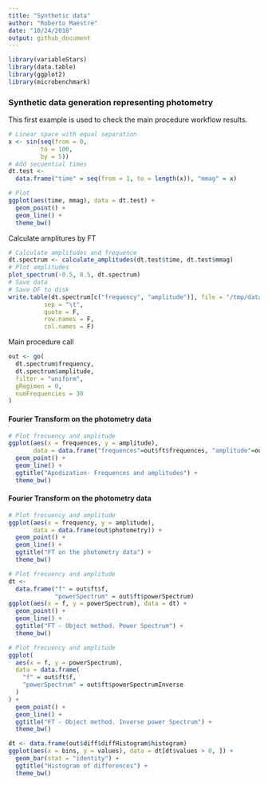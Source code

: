 ```yaml
---
title: "Synthetic data"
author: "Roberto Maestre"
date: "10/24/2018"
output: github_document
---
```


```r
library(variableStars)
library(data.table)
library(ggplot2)
library(microbenchmark)
```


### Synthetic data generation representing photometry

This first example is used to check the main procedure workflow results.

```r
# Linear space with equal separation
x <- sin(seq(from = 0,
         to = 100,
         by = 5))
# Add secuential times
dt.test <-
  data.frame("time" = seq(from = 1, to = length(x)), "mmag" = x)

# Plot
ggplot(aes(time, mmag), data = dt.test) +
  geom_point() +
  geom_line() +
  theme_bw()
```

Calculate amplitures by FT

```r
# Calculate amplitudes and frequence
dt.spectrum <- calculate_amplitudes(dt.test$time, dt.test$mmag)
# Plot amplitudes
plot_spectrum(-0.5, 0.5, dt.spectrum)
# Save data
# Save DF to disk
write.table(dt.spectrum[c("frequency", "amplitude")], file = "/tmp/data.csv", 
          sep = "\t",
          quote = F, 
          row.names = F, 
          col.names = F)
```


Main procedure call

```r
out <- go(
  dt.spectrum$frequency,
  dt.spectrum$amplitude,
  filter = "uniform",
  gRegimen = 0,
  numFrequencies = 30
)
```


#### Fourier Transform on the photometry data

```r
# Plot frecuency and amplitude
ggplot(aes(x = frequences, y = amplitude), 
       data = data.frame("frequences"=out$ft$frequences, "amplitude"=out$ft$amp)) +
  geom_point() +
  geom_line() +
  ggtitle("Apodization- Frequences and amplitudes") +
  theme_bw()
```



#### Fourier Transform on the photometry data

```r
# Plot frecuency and amplitude
ggplot(aes(x = frequency, y = amplitude),
       data = data.frame(out$photometry)) +
  geom_point() +
  geom_line() +
  ggtitle("FT on the photometry data") +
  theme_bw()
```


```r
# Plot frecuency and amplitude
dt <-
  data.frame("f" = out$ft$f,
             "powerSpectrum" = out$ft$powerSpectrum)
ggplot(aes(x = f, y = powerSpectrum), data = dt) +
  geom_point() +
  geom_line() +
  ggtitle("FT - Object method. Power Spectrum") +
  theme_bw()
```

```r
# Plot frecuency and amplitude
ggplot(
  aes(x = f, y = powerSpectrum),
  data = data.frame(
    "f" = out$ft$f,
    "powerSpectrum" = out$ft$powerSpectrumInverse
  )
) +
  geom_point() +
  geom_line() +
  ggtitle("FT - Object method. Inverse power Spectrum") +
  theme_bw()
```



```r
dt <- data.frame(out$diff$diffHistogram$histogram)
ggplot(aes(x = bins, y = values), data = dt[dt$values > 0, ]) +
  geom_bar(stat = "identity") +
  ggtitle("Histogram of differences") +
  theme_bw()
```



